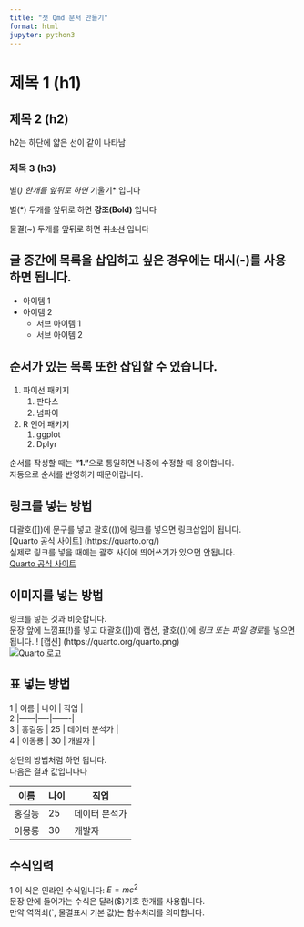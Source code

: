 ```yaml
---
title: "첫 Qmd 문서 만들기"
format: html
jupyter: python3
---
```


# 제목 1 (h1)
## 제목 2 (h2)
h2는 하단에 얇은 선이 같이 나타남

### 제목 3 (h3)

별(*) 한개를 앞뒤로 하면 *기울기* 입니다

별(*) 두개를 앞뒤로 하면 **강조(Bold)** 입니다

물결(~) 두개를 앞뒤로 하면 ~~취소선~~ 입니다

## 글 중간에 목록을 삽입하고 싶은 경우에는 대시(-)를 사용하면 됩니다.

- 아이템 1
- 아이템 2
    - 서브 아이템 1
    - 서브 아이템 2

## 순서가 있는 목록 또한 삽입할 수 있습니다.

1. 파이선 패키지
    1. 판다스
    1. 넘파이
1. R 언어 패키지
    1. ggplot
    1. DpIyr

순서를 작성할 때는 **"1."**으로 통일하면 나중에 수정할 때 용이합니다. <br>
자동으로 순서를 반영하기 때문이랍니다.

## 링크를 넣는 방법
대괄호([])에 문구를 넣고 괄호(())에 링크를 넣으면 링크삽입이 됩니다. <br>
[Quarto 공식 사이트] (https://quarto.org/) <br>
실제로 링크를 넣을 때에는 괄호 사이에 띄어쓰기가 있으면 안됩니다. <br>
[Quarto 공식 사이트](https://quarto.org/)



## 이미지를 넣는 방법
링크를 넣는 것과 비슷합니다. <br>
문장 앞에 느낌표(!)를 넣고 대괄호([])에 캡션, 괄호(())에 *링크 또는 파일 경로*를 넣으면 됩니다.
! [캡션] (https://quarto.org/quarto.png) <br>
![Quarto 로고](https://quarto.org/quarto.png)

## 표 넣는 방법
1 | 이름 | 나이 | 직업 | <br>
2 |------|----|-------| <br>
3 | 홍길동 | 25 | 데이터 분석가 | <br>
4 | 이몽룡 | 30 | 개발자 | <br>

상단의 방법처럼 하면 됩니다. <br>
다음은 결과 값입니다다

| 이름 | 나이 | 직업 |
|------|----|-------|
| 홍길동 | 25 | 데이터 분석가 |
| 이몽룡 | 30 | 개발자 |

## 수식입력
1 이 식은 인라인 수식입니다: $E = mc^2$ <br>
문장 안에 들어가는 수식은 달러($)기호 한개를 사용합니다.<br>
만약 역꺽쇠(`, 물결표시 기본 값)는 함수처리를 의미합니다. <br>

